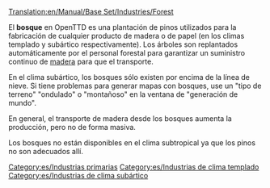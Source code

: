 [[Translation:en/Manual/Base Set/Industries/Forest]]

{{es/Industrias| nombre=Bosque
| imagen=Forest(industry).png
| climas=[[es/Manual/Clima|Templado]], [[es/Manual/Clima|Subártico]]
| acepta=Nada
| produce=[[es/Manual/Base Set/Cargos/Madera|Madera]]
| notas=En el clima subártico:<br/>[[File:en/Snowforest.png|224px|center]]
}}
El '''bosque''' en OpenTTD es una plantación de pinos utilizados para la fabricación de cualquier producto de madera o de papel (en los climas templado y subártico respectivamente). Los árboles son replantados automáticamente por el personal forestal para garantizar un suministro continuo de [[es/Manual/Base Set/Cargos/Madera|madera]] para que el transporte.

En el clima subártico, los bosques sólo existen por encima de la línea de nieve. Si tiene problemas para generar mapas con bosques, use un "tipo de terreno" "ondulado" o "montañoso" en la ventana de "generación de mundo".

En general, el transporte de madera desde los bosques aumenta la producción, pero no de forma masiva.

Los bosques no están disponibles en el clima subtropical ya que los pinos no son adecuados allí.


[[Category:es/Industrias primarias]]
[[Category:es/Industrias de clima templado]]
[[Category:es/Industrias de clima subártico]]